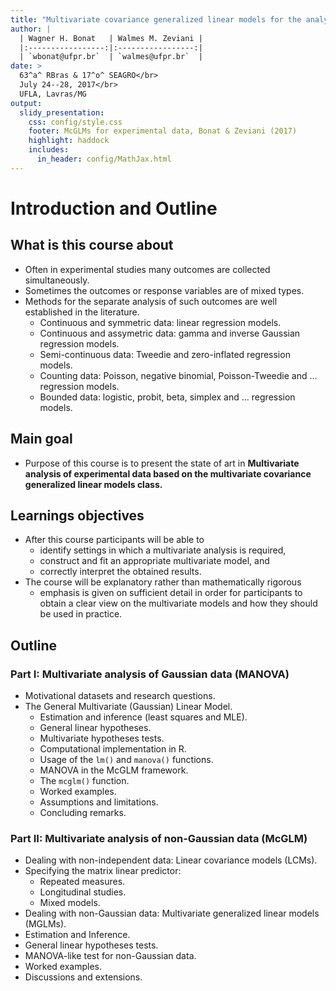 ```yaml
---
title: "Multivariate covariance generalized linear models for the analysis of experimental data"
author: |
  | Wagner H. Bonat   | Walmes M. Zeviani |
  |:-----------------:|:-----------------:|
  | `wbonat@ufpr.br`  | `walmes@ufpr.br`  |
date: >
  63^a^ RBras & 17^o^ SEAGRO</br>
  July 24--28, 2017</br>
  UFLA, Lavras/MG
output:
  slidy_presentation:
    css: config/style.css
    footer: McGLMs for experimental data, Bonat & Zeviani (2017)
    highlight: haddock
    includes:
      in_header: config/MathJax.html
---
```


# Introduction and Outline

## What is this course about

  * Often in experimental studies many outcomes are collected
    simultaneously.
  * Sometimes the outcomes or response variables are of mixed types.
  * Methods for the separate analysis of such outcomes are well
    established in the literature.
    - Continuous and symmetric data: linear regression models.
    - Continuous and assymetric data: gamma and inverse Gaussian
      regression models.
    - Semi-continuous data: Tweedie and zero-inflated regression models.
    - Counting data: Poisson, negative binomial, Poisson-Tweedie
      and $\ldots$ regression models.
    - Bounded data: logistic, probit, beta, simplex
      and $\ldots$  regression models.

## Main goal

  * Purpose of this course is to present the state of art in
    **Multivariate analysis of experimental data based on the
      multivariate covariance generalized linear models class.**

## Learnings objectives

  * After this course participants will be able to
    - identify settings in which a multivariate analysis is required,
    - construct and fit an appropriate multivariate model, and
    - correctly interpret the obtained results.

  * The course will be explanatory rather than mathematically rigorous
    - emphasis is given on sufficient detail in order for participants
      to obtain a clear view on the multivariate models and how they
      should be used in practice.

## Outline

### Part I: Multivariate analysis of Gaussian data (MANOVA)

  * Motivational datasets and research questions.
  * The General Multivariate (Gaussian) Linear Model.
    - Estimation and inference (least squares and MLE).
    - General linear hypotheses.
    - Multivariate hypotheses tests.
    - Computational implementation in $\textsf{R}$.
    - Usage of the $\texttt{lm()}$ and $\texttt{manova()}$ functions.
    - MANOVA in the McGLM framework.
    - The $\texttt{mcglm()}$ function.
    - Worked examples.
    - Assumptions and limitations.
    - Concluding remarks.

### Part II: Multivariate analysis of non-Gaussian data (McGLM)

  * Dealing with non-independent data: Linear covariance models (LCMs).
  * Specifying the matrix linear predictor:
    - Repeated measures.
    - Longitudinal studies.
    - Mixed models.
  * Dealing with non-Gaussian data: Multivariate generalized linear
    models (MGLMs).
  * Estimation and Inference.
  * General linear hypotheses tests.
  * MANOVA-like test for non-Gaussian data.
  * Worked examples.
  * Discussions and extensions.
